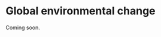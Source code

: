 # Global environmental change {#sec-globenvchange}

Coming soon.

<!-- IPCC AR6 SPM: -->
<!-- A.1.8: Changes in the land biosphere since 1970 are consistent with global warming: climate zones have shifted poleward in both hemispheres, and the growing season has on average lengthened by up to two days per decade since the 1950s in the Northern Hemisphere extratropics (high confidence). {2.3, TS.2.6} -->

<!-- https://www.nature.com/articles/s41586-019-1541-4 -->

<!-- Global biomass trends: https://agupubs.onlinelibrary.wiley.com/doi/10.1029/2021EF002560 -->

<!-- Phenology trends: https://onlinelibrary.wiley.com/doi/10.1111/gcb.14619 -->

<!-- peatland trends: Qiu -->